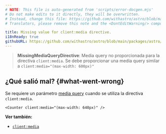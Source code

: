 ```yaml
---
# NOTE: This file is auto-generated from 'scripts/error-docgen.mjs'
# Do not make edits to it directly, they will be overwritten.
# Instead, change this file: https://github.com/withastro/astro/blob/main/packages/astro/src/core/errors/errors-data.ts
# Translators, please remove this note and the <DontEditWarning/> component.

title: Missing value for client:media directive.
i18nReady: true
githubURL: https://github.com/withastro/astro/blob/main/packages/astro/src/core/errors/errors-data.ts
---
```


> **MissingMediaQueryDirective**: Media query no proporcionada para la directiva `client:media`. Se debe proporcionar una media query similar a `client:media="(max-width: 600px)"`

## ¿Qué salió mal? \{#what-went-wrong\}

Se requiere un parámetro [media query](https://developer.mozilla.org/es/docs/Web/CSS/Media_Queries/Using_media_queries) cuando se utiliza la directiva `client:media`.

```astro
<Counter client:media="(max-width: 640px)" />
```

**Ver también:**
-  [`client:media`](/es/reference/directives-reference/#clientmedia)
